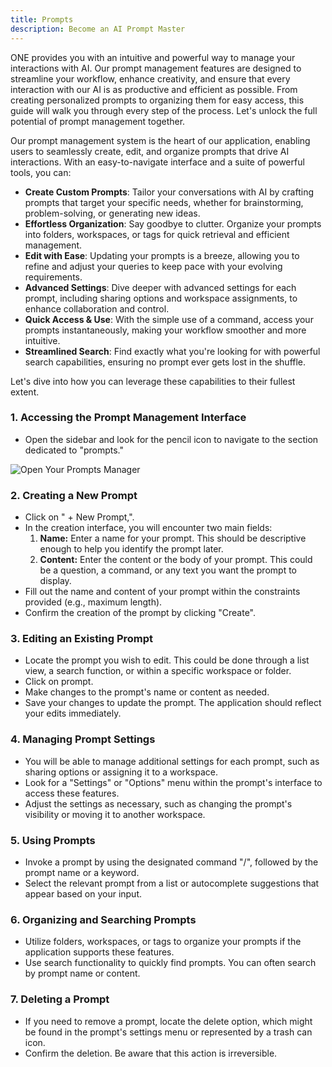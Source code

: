 ```yaml
---
title: Prompts
description: Become an AI Prompt Master
---
```


ONE provides you with an intuitive and powerful way to manage your interactions with AI. Our prompt management features are designed to streamline your workflow, enhance creativity, and ensure that every interaction with our AI is as productive and efficient as possible. From creating personalized prompts to organizing them for easy access, this guide will walk you through every step of the process. Let's unlock the full potential of prompt management together.

Our prompt management system is the heart of our application, enabling users to seamlessly create, edit, and organize prompts that drive AI interactions. With an easy-to-navigate interface and a suite of powerful tools, you can:

- **Create Custom Prompts**: Tailor your conversations with AI by crafting prompts that target your specific needs, whether for brainstorming, problem-solving, or generating new ideas.
- **Effortless Organization**: Say goodbye to clutter. Organize your prompts into folders, workspaces, or tags for quick retrieval and efficient management.
- **Edit with Ease**: Updating your prompts is a breeze, allowing you to refine and adjust your queries to keep pace with your evolving requirements.
- **Advanced Settings**: Dive deeper with advanced settings for each prompt, including sharing options and workspace assignments, to enhance collaboration and control.
- **Quick Access & Use**: With the simple use of a command, access your prompts instantaneously, making your workflow smoother and more intuitive.
- **Streamlined Search**: Find exactly what you're looking for with powerful search capabilities, ensuring no prompt ever gets lost in the shuffle.

 Let's dive into how you can leverage these capabilities to their fullest extent.

### 1. Accessing the Prompt Management Interface

- Open the sidebar and look for the pencil icon to navigate to the section dedicated to "prompts." 

<Image src={prompts} alt="Open Your Prompts Manager"/>


### 2. Creating a New Prompt

- Click on " + New Prompt,".
- In the creation interface, you will encounter two main fields:
    1. **Name:** Enter a name for your prompt. This should be descriptive enough to help you identify the prompt later.
    2. **Content:** Enter the content or the body of your prompt. This could be a question, a command, or any text you want the prompt to display.
- Fill out the name and content of your prompt within the constraints provided (e.g., maximum length).
- Confirm the creation of the prompt by clicking "Create".

### 3. Editing an Existing Prompt

- Locate the prompt you wish to edit. This could be done through a list view, a search function, or within a specific workspace or folder.
- Click on prompt.
- Make changes to the prompt's name or content as needed. 
- Save your changes to update the prompt. The application should reflect your edits immediately.

### 4. Managing Prompt Settings

- You will be able to manage additional settings for each prompt, such as sharing options or assigning it to a workspace.
- Look for a "Settings" or "Options" menu within the prompt's interface to access these features.
- Adjust the settings as necessary, such as changing the prompt's visibility or moving it to another workspace.

### 5. Using Prompts

- Invoke a prompt by using the designated command "/", followed by the prompt name or a keyword.
- Select the relevant prompt from a list or autocomplete suggestions that appear based on your input.

### 6. Organizing and Searching Prompts

- Utilize folders, workspaces, or tags to organize your prompts if the application supports these features.
- Use search functionality to quickly find prompts. You can often search by prompt name or content.

### 7. Deleting a Prompt

- If you need to remove a prompt, locate the delete option, which might be found in the prompt's settings menu or represented by a trash can icon.
- Confirm the deletion. Be aware that this action is irreversible.